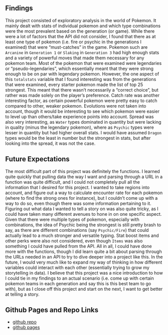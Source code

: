 ## Findings

This project consisted of exploratory analysis in the world of Pokemon. It mainly dealt with stats of individual pokemon and which type combinations were the most prevalent based on the generation (or game). While there were a lot of factors that the API did not consider, I found that there as at least one type of pokemon (i.e. fire or psychic in the generations I examined) that were “must-catches” in the game. Pokemon such are `Arcanine` in `Generation 1` or `Slaking` in `Generation 3` had high enough stats and a variety of powerful moves that made them necessary for any pokemon team. Most of the pokemon that were examined were legendaries or “pseudo-legendaries”, which essentially meant that they were strong enough to be on par with legendary pokemon. However, the one aspect of this `totalstats` variable that I found interesting was from the generations that were examined, every starter pokemon made the list of top 25 strongest. This meant that there wasn’t necessarily a “correct choice”, but rather was made solely on the player’s preference. Catch rate was another interesting factor, as certain powerful pokemon were pretty easy to catch compared to other, weaker pokemon. Evolutions were not taken into account, though it would be interesting to see which pokemon were easier to level up than others/take experience points into account. Spread was also very interesting, as `Water` types dominated in quantity but were lacking in quality (minus the legendary pokemon), where as `Psychic` types were lesser in quantity but had higher overall stats. I would have assumed `Dragon` types would be the least in number but the strongest in stats, but after looking into the spread, it was not the case.

## Future Expectations

The most difficult part of this project was definitely the functions. I learned quite quickly that pulling data the way I want and parsing through a URL in a function was quite difficult, and I could not completely pull all the information that I desired for this project. I wanted to take regions into account, and figure out a way to calculate encounter rate for each pokemon (where to find the strong ones for instance), but I couldn’t come up with a way to do so, even though there was some information pertaining to it. Figuring out what data I wanted to tell a story on was also quite tricky, as I could have taken many different avenues to hone in on one specific aspect. Given that there were multiple types of pokemon, especially with combinations, the idea of Psychic being the strongest is still pretty brash to say, as there are different combinations (say `Psychic/Fire`) that could actually lead to a much stronger and versatile typing. Stat boost items and other perks were also not considered, even though `Items` was also something I could have pulled from the API. All in all, I could have done more with the functions, though I did learn quite a bit about parsing through the URLs needed in an API to try to dive deeper into a project like this. In the future, I would very much like to expand my way of thinking in how different variables could interact with each other (essentially trying to grow my storytelling in data). I believe that this project was a nice introduction to how I could tie in my findings to an actual scenario (i.e. come up with certain pokemon teams in each generation and say this is this best team to go with), but as I close off this project and start on the next, I want to get better at telling a story. 

## Github Pages and Repo Links

- [github repo](https://github.com/suproman98/pokeAPI-Vignette.git)
- [github pages](https://suproman98.github.io/pokeAPI-Vignette/)
